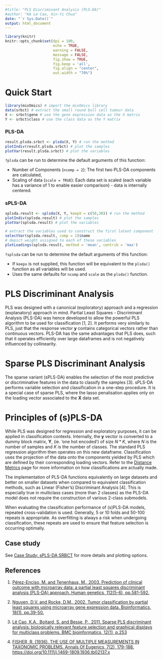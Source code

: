 ```yaml
---
#title: "PLS Discriminant Analysis (PLS-DA)"
#author: "KA Le Cao, Xin-Yi Chua"
date: "`r Sys.Date()`"
output: html_document
---
```


```r
library(knitr)
knitr::opts_chunk$set(dpi = 100, 
                      echo = TRUE, 
                      warning = FALSE, 
                      message = FALSE, 
                      fig.show = TRUE, 
                      fig.keep = 'all', 
                      fig.align = "center",
                      out.width = "70%") 
```

# Quick Start

```r
library(mixOmics) # import the mixOmics library
data(srbct) # extract the small round bull cell tumour data
X <- srbct$gene # use the gene expression data as the X matrix
Y <- srbct$class # use the class data as the Y matrix
```

### PLS-DA

``` r
result.plsda.srbct <- plsda(X, Y) # run the method
plotIndiv(result.plsda.srbct) # plot the samples
plotVar(result.plsda.srbct) # plot the variables
```

`?plsda` can be run to determine the default arguments of this function:

* Number of Components (`ncomp = 2`): The first two PLS-DA components are calculated,
* Scaling of data (`scale = TRUE`): Each data set is scaled (each variable has a variance of 1 to enable easier comparison) - data is internally centered.


### sPLS-DA

``` r
splsda.result <- splsda(X, Y, keepX = c(50,30)) # run the method
plotIndiv(splsda.result) # plot the samples
plotVar(splsda.result) # plot the variables

# extract the variables used to construct the first latent component
selectVar(splsda.result, comp = 1)$name 
# depict weight assigned to each of these variables
plotLoadings(splsda.result, method = 'mean', contrib = 'max')  
```

`?splsda` can be run to determine the default arguments of this function:

* If `keepx` is not supplied, this function will be equivalent to the `plsda()` function as all variables will be used.
* Uses the same defaults for `ncomp` and `scale` as the `plsda()` function. 



# PLS Discriminant Analysis

PLS was designed with a canonical (exploratory) approach and a regression (explanatory) approach in mind. Partial Least Squares - Discriminant Analysis (PLS-DA) was hence developed to allow the powerful PLS algorithm to be used for classification [1, 2]. It performs very similarly to PLS, just that the response vector **y** contains categorical vectors rather than continuous vectors. PLS-DA has the same advantages that PLS does, such that it operates efficiently over large dataframes and is not negatively influenced by collinearity. 

# Sparse PLS Discriminant Analysis

The sparse variant (sPLS-DA) enables the selection of the most predictive or discriminative features in the data to classify the samples [3]. sPLS-DA performs variable selection and classification in a one-step procedure. It is a special case of sparse PLS, where the lasso penalisation applies only on the loading vector associated to the **X** data set. 


# Principles of (s)PLS-DA

While PLS was designed for regression and exploratory purposes, it can be applied in classification contexts. Internally, the **y** vector is converted to a dummy block matrix, **Y**, (ie. 'one hot encoded') of size $N * K$, where $N$ is the number of samples and $K$ is the number of classes. The standard PLS regression algorithm then operates on this new dataframe. Classification uses the projection of the data onto the components yielded by PLS which are defined by their corresponding loading vectors. Refer to the [Distance Metrics](http://mixomics.org/methods/distance-metrics/) page for more information on how classifications are actually made.

The implementation of PLS-DA functions equivalently on large datasets and better on smaller datasets when compared to equivalent classification methods, such as Linear (Fisher's) Discriminant Analysis [4]. This is especially true in multiclass cases (more than 2 classes) as the PLS-DA model does not require the construction of various 2-class submodels.

When evaluating the classification performance of (s)PLS-DA models, repeated cross-validation is used. Generally, 5 or 10 folds and 50-100 repeats is appropriate. As overfitting is always a risk when undergoing classification, these repeats are used to ensure that feature selection is occurring optimally. 


## Case study
See [Case Study: sPLS-DA SRBCT](http://mixomics.org/case-studies/splsda-srbct-case-study/) for more details and plotting options.

## References

1. [Pérez-Enciso, M. and Tenenhaus, M., 2003. Prediction of clinical outcome with microarray data: a partial least squares discriminant analysis (PLS-DA) approach. Human genetics, 112(5-6), pp.581-592.](http://link.springer.com/article/10.1007/s00439-003-0921-9/fulltext.html)

2. [Nguyen, D.V. and Rocke, D.M., 2002. Tumor classification by partial least squares using microarray gene expression data. Bioinformatics, 18(1), pp.39-50.](https://bmcbioinformatics.biomedcentral.com/articles/10.1186/1471-2105-12-253)

3. [Lê Cao, K.A., Boitard, S. and Besse, P., 2011. Sparse PLS discriminant analysis: biologically relevant feature selection and graphical displays for multiclass problems. BMC bioinformatics, 12(1), p.253](https://bmcbioinformatics.biomedcentral.com/articles/10.1186/1471-2105-12-253)

4. [FISHER, R. (1936). THE USE OF MULTIPLE MEASUREMENTS IN TAXONOMIC PROBLEMS. Annals Of Eugenics, 7(2), 179-188. https://doi.org/10.1111/j.1469-1809.1936.tb02137.x](https://onlinelibrary.wiley.com/doi/10.1111/j.1469-1809.1936.tb02137.x)
